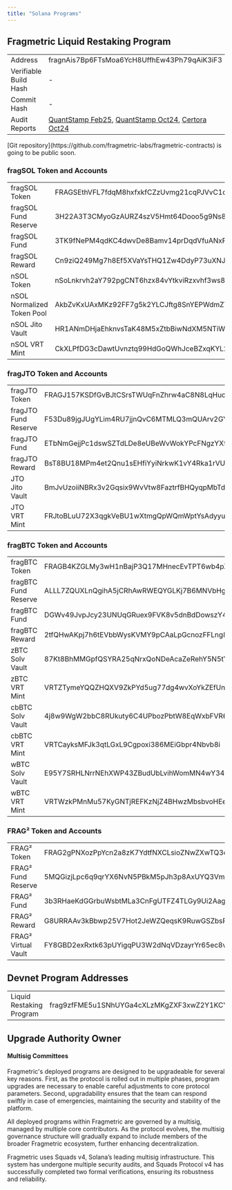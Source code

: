 ```yaml
---
title: "Solana Programs"
---
```


## Fragmetric Liquid Restaking Program

|                       |                                                                                                                                                                                                                                                                                                                        |
|-----------------------|------------------------------------------------------------------------------------------------------------------------------------------------------------------------------------------------------------------------------------------------------------------------------------------------------------------------|
| Address               | fragnAis7Bp6FTsMoa6YcH8UffhEw43Ph79qAiK3iF3                                                                                                                                                                                                                                                                            |
| Verifiable Build Hash | -                                                                                                                                                                                                                                                                                                                      |
| Commit Hash           | -                                                                                                                                                                                                                                                                                                                      |
| Audit Reports         | [QuantStamp Feb25](https://fragmetric-assets.s3.ap-northeast-2.amazonaws.com/audit-25-02-quantstamp.pdf), [QuantStamp Oct24](https://fragmetric-assets.s3.ap-northeast-2.amazonaws.com/audit-24-10-quantstamp.pdf), [Certora Oct24](https://fragmetric-assets.s3.ap-northeast-2.amazonaws.com/audit-24-10-certora.pdf) |

<Info>
  [Git repository](https://github.com/fragmetric-labs/fragmetric-contracts) is going to be public soon.
</Info>

### fragSOL Token and Accounts

|                            |                                              |
|----------------------------|----------------------------------------------|
| fragSOL Token              | FRAGSEthVFL7fdqM8hxfxkfCZzUvmg21cqPJVvC1qdbo |
| fragSOL Fund Reserve       | 3H22A3T3CMyoGzAURZ4szV5Hmt64Dooo5g9Ns8h1kYy7 |
| fragSOL Fund               | 3TK9fNePM4qdKC4dwvDe8Bamv14prDqdVfuANxPeiryb |
| fragSOL Reward             | Cn9ziQ249Mg7h8Ef5XVaYsTHQ1Zw4DdyP73uXNJKZwAV |
| nSOL Token                 | nSoLnkrvh2aY792pgCNT6hzx84vYtkviRzxvhf3ws8e  |
| nSOL Normalized Token Pool | AkbZvKxUAxMKz92FF7g5k2YLCJftg8SnYEPWdmZTt3mp |
| nSOL Jito Vault            | HR1ANmDHjaEhknvsTaK48M5xZtbBiwNdXM5NTiWhAb4S |
| nSOL VRT Mint              | CkXLPfDG3cDawtUvnztq99HdGoQWhJceBZxqKYL2TUrg |

### fragJTO Token and Accounts

|                      |                                              |
|----------------------|----------------------------------------------|
| fragJTO Token        | FRAGJ157KSDfGvBJtCSrsTWUqFnZhrw4aC8N8LqHuoos |
| fragJTO Fund Reserve | F53Du89jgJUgYLim4RU7jjnQvC6MTMLQ3mQUArv2GYJg |
| fragJTO Fund         | ETbNmGejjPc1dswSZTdLDe8eUBeWvWokYPcFNgzYX9jj |
| fragJTO Reward       | BsT8BU18MPm4et2Qnu1sEHfiYyiNrkwK1vY4Rka1rVU8 |
| JTO Jito Vault       | BmJvUzoiiNBRx3v2Gqsix9WvVtw8FaztrfBHQyqpMbTd |
| JTO VRT Mint         | FRJtoBLuU72X3qgkVeBU1wXtmgQpWQmWptYsAdyyu3qT |

### fragBTC Token and Accounts

|                      |                                              |
|----------------------|----------------------------------------------|
| fragBTC Token        | FRAGB4KZGLMy3wH1nBajP3Q17MHnecEvTPT6wb4pX5MB |
| fragBTC Fund Reserve | ALLL7ZQUXLnQgihA5jCRhAwRWEQYGLKj7B6MNVbHg66W |
| fragBTC Fund         | DGWv49JvpJcy23UNUqGRuex9FVK8v5dnBdDowszY4RFG |
| fragBTC Reward       | 2tfQHwAKpj7h6tEVbbWysKVMY9pCAaLpGcnozFFLng8Y |
| zBTC Solv Vault      | 87Kt8BhMMGpfQSYRA25qNrxQoNDeAcaZeRehY5N5tY4V |
| zBTC VRT Mint        | VRTZTymeYQQZHQXV9ZkPYd5ug77dg4wvXoYkZEfUnQy  |
| cbBTC Solv Vault     | 4j8w9WgW2bbC8RUkuty6C4UPbozPbtW8EqWxbFVR691H |
| cbBTC VRT Mint       | VRTCayksMFJk3qtLGxL9Cgpoxi386MEiGbpr4Nbvb8i  |
| wBTC Solv Vault      | E95Y7SRHLNrrNEhXWP43ZBudUbLvihWomMN4wY342182 |
| wBTC VRT Mint        | VRTWzkPMnMu57KyGNTjREFKzNjZ4BHwzMbsbvoHEe6q  |

### FRAG² Token and Accounts

|                     |                                              |
|---------------------|----------------------------------------------|
| FRAG² Token         | FRAG2gPNXozPpYcn2a8zK7YdtfNXCLsioZNwZXwTQ3cP |
| FRAG² Fund Reserve  | 5MQGizjLpc6q9qrYX6NvN5PBkM5pJh3p8AxUYQ3Vm7iC |
| FRAG² Fund          | 3b3RHaeKdGGrbuWsbtMLa3CnFgUTFZ4TLGy9Ui2Aag1m |
| FRAG² Reward        | G8URRAAv3kBbwp25V7Hot2JeWZQeqsK9RuwGSZbsPmb  |
| FRAG² Virtual Vault | FY8GBD2exRxtk63pUYigqPU3W2dNqVDzayrYr65ec8v9 |

## Devnet Program Addresses
|                         |                                   |
| ----------------------------------- | ------------------------------------------- |
| Liquid Restaking Program | frag9zfFME5u1SNhUYGa4cXLzMKgZXF3xwZ2Y1KCYTQ |


## Upgrade Authority Owner

#### Multisig Committees

Fragmetric's deployed programs are designed to be upgradeable for several key reasons. First, as the protocol is rolled out in multiple phases, program upgrades are necessary to enable careful adjustments to core protocol parameters. Second, upgradability ensures that the team can respond swiftly in case of emergencies, maintaining the security and stability of the platform.

All deployed programs within Fragmetric are governed by a multisig, managed by multiple core contributors. As the protocol evolves, the multisig governance structure will gradually expand to include members of the broader Fragmetric ecosystem, further enhancing decentralization.

Fragmetric uses Squads v4, Solana’s leading multisig infrastructure. This system has undergone multiple security audits, and Squads Protocol v4 has successfully completed two formal verifications, ensuring its robustness and reliability.
